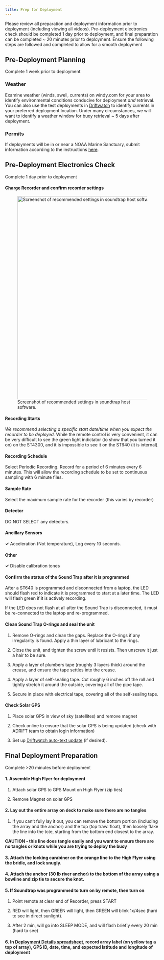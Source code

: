 ```yaml
---
title: Prep for Deployment
---
```


Please review all preparation and deployment information prior to deployment (including viewing all videos). Pre-deployment electronics check should be completed 1 day prior to deployment, and final preparation can be completed \~ 20 minutes prior to deployment. Ensure the following steps are followed and completed to allow for a smooth deployment

## Pre-Deployment Planning

Complete 1 week prior to deployment

### Weather

Examine weather (winds, swell, currents) on windy.com for your area to identify environmental conditions conducive for deployment *and* retrieval. You can also use the test deployments in [Driftwatch](https://sael-swfsc.github.io/adrift-field-methods/content/Field-Tracking.html) to identify currents in your preferred deployment location. Under many circumstances, we will want to identify a weather window for buoy retrieval \~ 5 days after deployment.

### Permits

If deployments will be in or near a NOAA Marine Sanctuary, submit information according to the instructions [here](https://sael-swfsc.github.io/adrift-field-methods/content/Field-Metadata.html).

## Pre-Deployment Electronics Check

Complete 1 day prior to deployment

#### Charge Recorder and confirm recorder settings

![Screenshot of recommended settings in soundtrap host software.](images/soundtrap-host-programming-screenshot-periodic6_6.JPG){width="663"}

#### Recording Starts

*We recommend selecting a specific start date/time when you expect the recorder to be deployed.* While the remote control is very convenient, it can be very difficult to see the green light indictator (to show that you turned it on) on the ST4300, and it is impossible to see it on the ST640 (it is internal).

#### Recording Schedule

Select Periodic Recording. Record for a period of 6 minutes every 6 minutes. This will allow the recording schedule to be set to continuous sampling with 6 minute files.

#### Sample Rate

Select the maximum sample rate for the recorder (this varies by recorder)

#### Detector

DO NOT SELECT any detectors.

#### Ancillary Sensors

**✓** Acceleration (Not temperature), Log every 10 seconds.

#### Other

**✓** Disable calibration tones

#### Confirm the status of the Sound Trap after it is programmed

After a ST640 is programmed and disconnected from a laptop, the LED should flash red to indicate it is programmed to start at a later time. The LED will flash green if it is actively recording.

If the LED does not flash at all after the Sound Trap is disconnected, it must be re-connected to the laptop and re-programmed.

#### Clean Sound Trap O-rings and seal the unit

1.  Remove O-rings and clean the gaps. Replace the O-rings if any irregularity is found. Apply a thin layer of lubricant to the rings.

2.  Close the unit, and tighten the screw until it resists. Then unscrew it just a hair to be sure.

3.  Apply a layer of plumbers tape (roughly 3 layers thick) around the crease, and ensure the tape settles into the crease.

4.  Apply a layer of self-sealing tape. Cut roughly 6 inches off the roll and tightly stretch it around the outside, covering all of the pipe tape.

5.  Secure in place with electrical tape, covering all of the self-sealing tape.

#### Check Solar GPS

1.  Place solar GPS in view of sky (satellites) and remove magnet

2.  Check online to ensure that the solar GPS is being updated (check with ADRIFT team to obtain login information)

3.  Set up [Driftwatch auto-text update](https://sael-swfsc.github.io/adrift-field-methods/content/Field-Tracking.html#driftwatch) (if desired). 

## Final Deployment Preparation

Complete \>20 minutes before deployment

#### 1. Assemble High Flyer for deployment

1.  Attach solar GPS to GPS Mount on High Flyer (zip ties)

2.  Remove Magnet on solar GPS

#### 2. Lay out the entire array on deck to make sure there are no tangles

1.  If you can't fully lay it out, you can remove the bottom portion (including the array and the anchor) and the top (top trawl float), then loosely flake the line into the tote, starting from the bottom end closest to the array. 

::: callout-note
**CAUTION - this line does tangle easily and you want to ensure there are no tangles or knots while you are trying to deploy the buoy**
:::

#### 3. Attach the locking carabiner on the orange line to the High Flyer using the bridle, and lock snugly. 

#### 4. Attach the anchor (30 lb river anchor) to the bottom of the array using a bowline and zip tie to secure the knot.

#### 5. If Soundtrap was programmed to turn on by remote, then turn on 

1.  Point remote at clear end of Recorder, press START

2.  RED will light, then GREEN will light, then GREEN will blink 1x/4sec (hard to see in direct sunlight).

3.  After 2 min, will go into SLEEP MODE, and will flash briefly every 20 min (hard to see)

#### 6. In [Deployment Details spreadsheet](https://docs.google.com/spreadsheets/d/10bxlwfVOe1LFfj69B_YddxcA0V14m7codYwgD2YncFk/edit?usp=sharing), record array label (on yellow tag a top of array), GPS ID, date, time, and expected latitude and longitude of deployment

